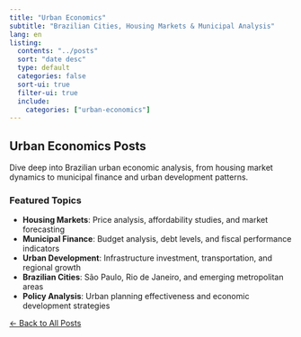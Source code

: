 ```yaml
---
title: "Urban Economics"
subtitle: "Brazilian Cities, Housing Markets & Municipal Analysis"
lang: en
listing:
  contents: "../posts"
  sort: "date desc"
  type: default
  categories: false
  sort-ui: true
  filter-ui: true
  include:
    categories: ["urban-economics"]
---
```


## Urban Economics Posts

Dive deep into Brazilian urban economic analysis, from housing market dynamics to municipal finance and urban development patterns.

### Featured Topics

- **Housing Markets**: Price analysis, affordability studies, and market forecasting
- **Municipal Finance**: Budget analysis, debt levels, and fiscal performance indicators
- **Urban Development**: Infrastructure investment, transportation, and regional growth
- **Brazilian Cities**: São Paulo, Rio de Janeiro, and emerging metropolitan areas
- **Policy Analysis**: Urban planning effectiveness and economic development strategies

[← Back to All Posts](../index.qmd){.btn .btn-outline-primary}